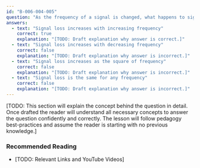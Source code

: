 ```yaml
---
id: "B-006-004-005"
question: "As the frequency of a signal is changed, what happens to signal loss in a transmission line?"
answers:
  - text: "Signal loss increases with increasing frequency"
    correct: true
    explanation: "[TODO: Draft explanation why answer is correct.]"
  - text: "Signal loss increases with decreasing frequency"
    correct: false
    explanation: "[TODO: Draft explanation why answer is incorrect.]"
  - text: "Signal loss increases as the square of frequency"
    correct: false
    explanation: "[TODO: Draft explanation why answer is incorrect.]"
  - text: "Signal loss is the same for any frequency"
    correct: false
    explanation: "[TODO: Draft explanation why answer is incorrect.]"
---
```


[TODO: This section will explain the concept behind the question in detail. Once drafted the reader will understand all necessary concepts to answer the question confidently and correctly. The lesson will follow pedagogy best-practices and assume the reader is starting with no previous knowledge.]

### Recommended Reading

- [TODO: Relevant Links and YouTube Videos]
